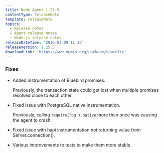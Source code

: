```yaml
---
title: Node Agent 1.25.5
contentType: releaseNote
template: releaseNote
topics:
  - Release notes
  - Agent release notes
  - Node.js release notes
releaseDateTime: '2016-03-09 11:15'
releaseVersion: 1.25.5
downloadLink: 'https://www.npmjs.org/package/newrelic'
---
```


### Fixes

* Added instrumentation of Bluebird promises.

  Previously, the transaction state could get lost when multiple promises resolved close to each other.
* Fixed issue with PostgreSQL native instrumentation.

  Previously, calling `require('pg').native` more than once was causing the agent to crash.
* Fixed issue with hapi instrumentation not returning value from Server.connection().
* Various improvements to tests to make them more stable.
